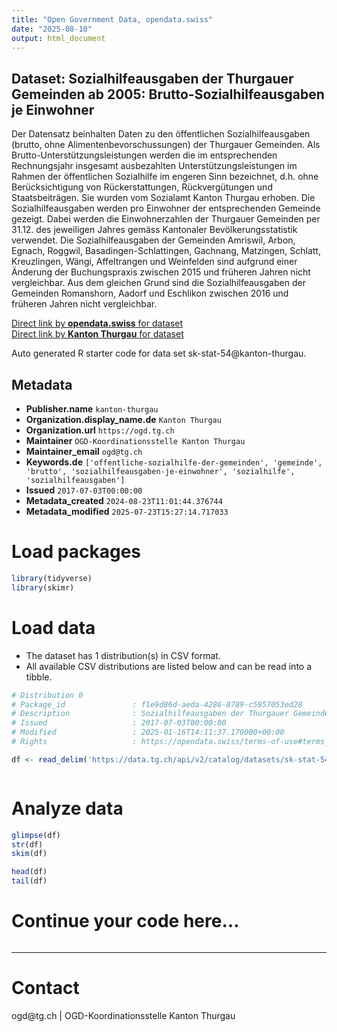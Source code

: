 ```yaml
---
title: "Open Government Data, opendata.swiss"
date: "2025-08-10"
output: html_document
---
```


## Dataset: Sozialhilfeausgaben der Thurgauer Gemeinden ab 2005: Brutto-Sozialhilfeausgaben je Einwohner

Der Datensatz beinhalten Daten zu den öffentlichen Sozialhilfeausgaben (brutto, ohne Alimentenbevorschussungen) der Thurgauer Gemeinden.  Als Brutto-Unterstützungsleistungen werden die im entsprechenden Rechnungsjahr insgesamt ausbezahlten Unterstützungsleistungen im Rahmen der öffentlichen Sozialhilfe im engeren Sinn bezeichnet, d.h. ohne Berücksichtigung von Rückerstattungen, Rückvergütungen und Staatsbeiträgen.
Sie wurden vom Sozialamt Kanton Thurgau erhoben. Die Sozialhilfeausgaben werden pro Einwohner der entsprechenden Gemeinde gezeigt. Dabei werden die Einwohnerzahlen der Thurgauer Gemeinden per 31.12. des jeweiligen Jahres gemäss Kantonaler Bevölkerungsstatistik verwendet. Die Sozialhilfeausgaben der Gemeinden Amriswil, Arbon, Egnach, Roggwil, Basadingen-Schlattingen, Gachnang, Matzingen, Schlatt, Kreuzlingen, Wängi, Affeltrangen und Weinfelden sind aufgrund einer Änderung der Buchungspraxis zwischen 2015 und früheren Jahren nicht vergleichbar. Aus dem gleichen Grund sind die Sozialhilfeausgaben der Gemeinden Romanshorn, Aadorf und Eschlikon zwischen 2016 und früheren Jahren nicht vergleichbar.

[Direct link by **opendata.swiss** for dataset](https://opendata.swiss/de/dataset/sozialhilfeausgaben-der-thurgauer-gemeinden-ab-2005-brutto-sozialhilfeausgaben-je-einwohner)<br>
[Direct link by **Kanton Thurgau** for dataset](https://data.tg.ch/explore/dataset/sk-stat-54/)

Auto generated R starter code for data set sk-stat-54@kanton-thurgau.

## Metadata

- **Publisher.name** `kanton-thurgau`
- **Organization.display_name.de** `Kanton Thurgau`
- **Organization.url** `https://ogd.tg.ch`
- **Maintainer** `OGD-Koordinationsstelle Kanton Thurgau`
- **Maintainer_email** `ogd@tg.ch`
- **Keywords.de** `['offentliche-sozialhilfe-der-gemeinden', 'gemeinde', 'brutto', 'sozialhilfeausgaben-je-einwohner', 'sozialhilfe', 'sozialhilfeausgaben']`
- **Issued** `2017-07-03T00:00:00`
- **Metadata_created** `2024-08-23T11:01:44.376744`
- **Metadata_modified** `2025-07-23T15:27:14.717033`


# Load packages

```r

library(tidyverse)
library(skimr)

```

# Load data

-   The dataset has 1 distribution(s) in CSV format.
-   All available CSV distributions are listed below and can be read into a tibble.

```r

# Distribution 0
# Package_id               : f1e9d86d-aeda-4286-8789-c5957053ed28
# Description              : Sozialhilfeausgaben der Thurgauer Gemeinden ab 2005: Brutto-Sozialhilfeausgaben je Einwohner (csv)
# Issued                   : 2017-07-03T00:00:00
# Modified                 : 2025-01-16T14:11:37.170000+00:00
# Rights                   : https://opendata.swiss/terms-of-use#terms_by

df <- read_delim('https://data.tg.ch/api/v2/catalog/datasets/sk-stat-54/exports/csv?use_labels=true')



```

# Analyze data

```r

glimpse(df)
str(df)
skim(df)

head(df)
tail(df)

```

# Continue your code here...

```r

```

------------------------------------------------------------------------

# Contact

ogd@tg.ch | OGD-Koordinationsstelle Kanton Thurgau

